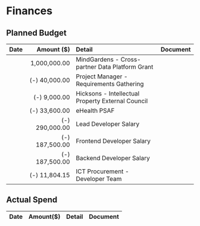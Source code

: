 # Finances
## Planned Budget
| Date | Amount ($) | Detail | Document |
| :--- | ---: | :--- | :---: |
| | 1,000,000.00 | MindGardens - Cross-partner Data Platform Grant | |
| | (-) 40,000.00 | Project Manager - Requirements Gathering | |
| | (-) 9,000.00 | Hicksons - Intellectual Property External Council | |
| | (-) 33,600.00 | eHealth PSAF | |
| | (-) 290,000.00 | Lead Developer Salary | | 
| | (-) 187,500.00 | Frontend Developer Salary | |
| | (-) 187,500.00 | Backend Developer Salary | |
| | (-) 11,804.15 | ICT Procurement - Developer Team | |

## Actual Spend
| Date | Amount($) | Detail | Document |
| :--- | ---: | :--- | :---: |
